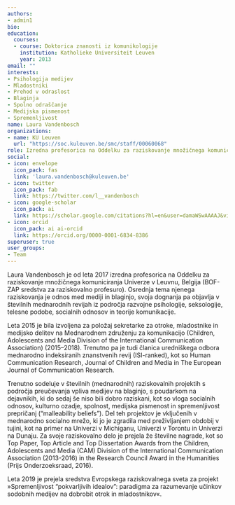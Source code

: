 ```yaml
---
authors:
- admin1
bio:
education:
  courses:
  - course: Doktorica znanosti iz komunikologije
    institution: Katholieke Universiteit Leuven
    year: 2013
email: ""
interests:
- Psihologija medijev
- Mladostniki
- Prehod v odraslost
- Blaginja
- Spolno odraščanje
- Medijska pismenost
- Spremenljivost
name: Laura Vandenbosch
organizations:
- name: KU Leuven
  url: "https://soc.kuleuven.be/smc/staff/00060068"
role: Izredna profesorica na Oddelku za raziskovanje množičnega komuniciranja 
social:
- icon: envelope
  icon_pack: fas
  link: 'laura.vandenbosch@kuleuven.be'
- icon: twitter
  icon_pack: fab
  link: https://twitter.com/l__vandenbosch
- icon: google-scholar
  icon_pack: ai
  link: https://scholar.google.com/citations?hl=en&user=damaWSwAAAAJ&view_op=list_works&citft=1&email_for_op=LucaCarbone.LC%40gmail.com&gmla=AJsN-F7t2CYHHlWeJY3deewm-X4ZMmGIyZTX8n6I4B0oyaPhiurr6O2RUvipMX5kj9NwSv5kCHA2iTvFV4Mkw7GA0m9U2mBQIWHnywgqOTMUu29QbimAgPW-k6oqxRFTvedMc-D8SrQc4AFyq6LA87ar4PJhZDpsA_B1-Z4uS742VbL1rEjrScyqh32yVBuYH_9IQXpNhLYqxWzdcpTOOOCxzpH6y9I_rk1ygE4T84JbQJD0nAO6CnsJZ1xjg5s4r59O_87gwvRR
- icon: orcid
  icon_pack: ai ai-orcid
  link: https://orcid.org/0000-0001-6834-8386
superuser: true
user_groups:
- Team
---
```


Laura Vandenbosch je od leta 2017 izredna profesorica na Oddelku za raziskovanje množičnega komuniciranja Univerze v Leuvnu, Belgija (BOF-ZAP sredstva za raziskovalno profesuro). Osrednja tema njenega raziskovanja je odnos med mediji in blaginjo, svoja dognanja pa objavlja v številnih mednarodnih revijah iz področja razvojne psihologije, seksologije, telesne podobe, socialnih odnosov in teorije komunikacije.

Leta 2015 je bila izvoljena za položaj sekretarke za otroke, mladostnike in medijsko delitev na Mednarodnem združenju za komunikacijo (Children, Adolescents and Media Division of the International Communication Association) (2015–2018). Trenutno pa je tudi članica uredniškega odbora mednarodno indeksiranih znanstvenih revij (ISI-ranked), kot so Human Communication Research, Journal of Children and Media in The European Journal of Communication Research.

Trenutno sodeluje v številnih (mednarodnih) raziskovalnih projektih s področja preučevanja vpliva medijev na blaginjo, s poudarkom na dejavnikih, ki do sedaj še niso bili dobro raziskani, kot so vloga socialnih odnosov, kulturno ozadje, spolnost, medijska pismenost in spremenljivost prepričanj (“malleability beliefs”). Del teh projektov je vključenih v mednarodno socialno mrežo, ki jo je zgradila med preživljanjem obdobij v tujini, kot na primer na Univerzi v Michiganu, Univerzi v Torontu in Univerzi na Dunaju. Za svoje raziskovalno delo je prejela že številne nagrade, kot so Top Paper, Top Article and Top Dissertation Awards from the Children, Adolescents and Media (CAM) Division of the International Communication Association (2013-2016) in the Research Council Award in the Humanities (Prijs Onderzoeksraad, 2016).

Leta 2019 je prejela sredstva Evropskega raziskovalnega sveta za projekt »Spremenljivost “pokvarljivih idealov”: paradigma za razumevanje učinkov sodobnih medijev na dobrobit otrok in mladostnikov«.